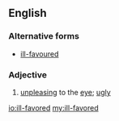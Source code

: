 ==English==
===Alternative forms===
*[[ill-favoured]]
===Adjective===
{{en-adj}}
# [[unpleasing]] to the [[eye]]; [[ugly]]

[[io:ill-favored]]
[[my:ill-favored]]
